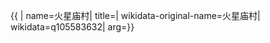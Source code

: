 {{ {{{1|PRC admin/showdata}}}|
name=火星庙村|
title=|
wikidata-original-name=火星庙村|
wikidata=q105583632|
arg={{{arg|}}}}}